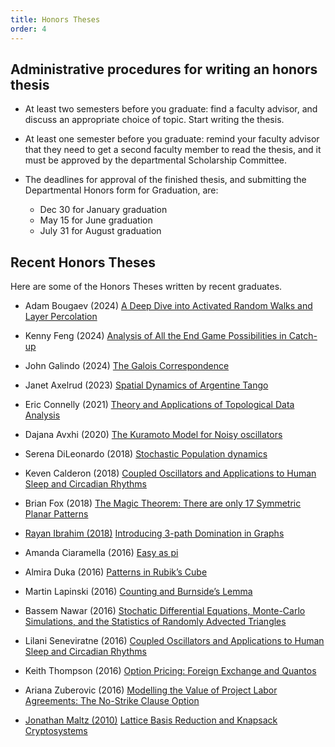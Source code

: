 ```yaml
---
title: Honors Theses
order: 4
---
```


## Administrative procedures for writing an honors thesis

* At least two semesters before you graduate: find a faculty advisor, and discuss an appropriate choice of topic.
Start writing the thesis.

* At least one semester before you graduate: remind your faculty advisor that they need to get a second faculty member
to read the thesis, and it must be approved by the departmental Scholarship Committee.

* The deadlines for approval of the finished thesis, and submitting the Departmental Honors form for Graduation, are:
    * Dec 30 for January graduation
    * May 15 for June graduation
    * July 31 for August graduation

## Recent Honors Theses

Here are some of the Honors Theses written by recent graduates.

* Adam Bougaev (2024) [A Deep Dive into Activated Random Walks and Layer Percolation](./2024-bougaev.pdf)

* Kenny Feng (2024) [Analysis of All the End Game Possibilities in Catch-up](./2024-feng.pdf)

* John Galindo (2024) [The Galois Correspondence](./2024-galindo.pdf)

* Janet Axelrud (2023) [Spatial Dynamics of Argentine Tango](https://www.youtube.com/watch?v=Qlv8jtOz9Mo&pp=ygUOamFuZXQgYWtzZWxydWQ%3D)

* Eric Connelly (2021) [Theory and Applications of Topological Data Analysis](./2021-connelly.pdf)

* Dajana Avxhi (2020) [The Kuramoto Model for Noisy oscillators](./2020-avxhi.pdf)

* Serena DiLeonardo (2018) [Stochastic Population dynamics](./2018-dileonardo.pdf)

* Keven Calderon (2018) [Coupled Oscillators and Applications to Human Sleep and Circadian Rhythms](./2018-calderon.pdf)

* Brian Fox (2018) [The Magic Theorem: There are only 17 Symmetric Planar Patterns](./2018-fox.pdf)

* [Rayan Ibrahim (2018)](https://raymaths.github.io/) [Introducing 3-path Domination in Graphs](./2018-ibrahim.pdf)

* Amanda Ciaramella (2016) [Easy as pi](./2016-ciaramella.pdf)

* Almira Duka (2016) [Patterns in Rubik's Cube](./2016-duka.pdf)

* Martin Lapinski (2016) [Counting and Burnside's Lemma](./2016-lapinski.pdf)

* Bassem Nawar (2016) [Stochatic Differential Equations, Monte-Carlo Simulations, and the Statistics of Randomly Advected Triangles](./2016-nawar.pdf)

* Lilani Seneviratne (2016) [Coupled Oscillators and Applications to Human Sleep and Circadian Rhythms](./2016-seneviratne.pdf)

* Keith Thompson (2016) [Option Pricing: Foreign Exchange and Quantos](./2016-thompson.pdf)

* Ariana Zuberovic (2016) [Modelling the Value of Project Labor Agreements: The No-Strike Clause Option](2016-zuberovic.pdf)

* [Jonathan Maltz (2010)](https://www.linkedin.com/in/jemaltz/) [Lattice Basis Reduction and Knapsack Cryptosystems](./2010-maltz.pdf)
